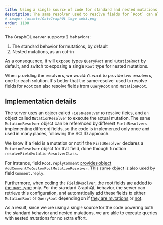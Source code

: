 ```yaml
---
title: Using a single source of code for standard and nested mutations
description: The same resolver used to resolve fields for `Root` can also resolve fields from `QueryRoot` and `MutationRoot`.
# image: /assets/GatoGraphQL-logo-suki.png
order: 1100
---
```


The GraphQL server supports 2 behaviors:

1. The standard behavior for mutations, by default
2. Nested mutations, as an opt-in

As a consequence, it will expose types `QueryRoot` and `MutationRoot` by default, and switch to exposing a single `Root` type for nested mutations.

When providing the resolvers, we wouldn't want to provide two resolvers, one for each solution. It's better that the same resolver used to resolve fields for `Root` can also resolve fields from `QueryRoot` and `MutationRoot`.

## Implementation details

The server uses an object called `FieldResolver` to resolve fields, and an object called `MutationResolver` to execute the actual mutation. The same `MutationResolver` object can be referenced by different `FieldResolvers` implementing different fields, so the code is implemented only once and used in many places, following the SOLID approach.

We know if a field is a mutation or not if the `FieldResolver` declares a `MutationResolver` object for that field, done through function `resolveFieldMutationResolverClass`.

For instance, field `Root.replyComment` [provides object `AddCommentToCustomPostMutationResolver`](https://github.com/PoPSchema/comment-mutations/blob/a5e1b03a8ca3f7723d990ba6d63c19b7f32c8c8d/src%2FFieldResolvers%2FRootFieldResolver.php#L65). This same object [is also used](https://github.com/PoPSchema/comment-mutations/blob/a5e1b03a8ca3f7723d990ba6d63c19b7f32c8c8d/src%2FFieldResolvers%2FCommentFieldResolver.php#L96) by field `Comment.reply`.

Furthermore, when coding the `FieldResolver`, the root fields are [added to the `Root` type](https://github.com/PoPSchema/comment-mutations/blob/a5e1b03a8ca3f7723d990ba6d63c19b7f32c8c8d/src%2FFieldResolvers%2FRootFieldResolver.php#L21) only. For the standard GraphQL behavior, the server can retrieve this configuration, and automatically add these fields to either `MutationRoot` or `QueryRoot` depending on if [they are mutations](https://github.com/GraphQLByPoP/graphql-server/blob/ece4d883a7e720ebb51f07b84efa94c0bbaa243c/src%2FTypeResolvers%2FMutationRootTypeResolver.php#L42) or [not](https://github.com/GraphQLByPoP/graphql-server/blob/a26eed6e6fa9facc7c56e35b666113d834529d4a/src%2FTypeResolvers%2FQueryRootTypeResolver.php#L42). 

As a result, since we are using a single source for the code powering both the standard behavior and nested mutations, we are able to execute queries with nested mutations for no extra effort.

